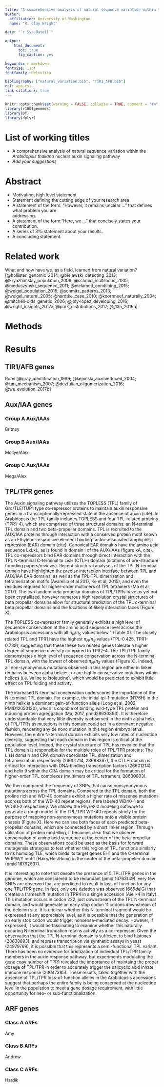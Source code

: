 ```yaml
---
title: "A comprehensive analysis of natural sequence variation within the <i>Arabidopsis thaliana</i> nuclear auxin signaling pathway"
author: 
  affiliation: University of Washington
  name: "R. Clay Wright"

date: "`r Sys.Date()`"

output: 
    html_document:
      toc: true
      fig_caption: yes

keywords: r markdown
fontsize: 11pt
fontfamily: Helvetica

bibliography: ["natural_variation.bib", "TIR1_AFB.bib"]
csl: apa.csl
link-citations: true
---
```


```r
knitr::opts_chunk$set(warning = FALSE, collapse = TRUE, comment = "#>", tidy = TRUE, out.width = "90%", fig.height=4, fig.width=7, out.extra='style="margin: auto; display: block; padding-top: 15px;"')
library(r1001genomes)
library(DT)
library(dplyr)

```
<!--This is a CSS (Cascading Style Sheet).
 It controls how panels and images are formatted.></!-->
<style>
  img {
    display: block;
    margin: auto;
    width: 90%;
    height: auto;
  }
</style>

# List of working titles  
* A comprehensive analysis of natural sequence variation within the <i>Arabidopsis thaliana</i> nuclear auxin signaling pathway  
* *Add your suggestions* 

# Abstract  

* Motivating, high level statement  
* Statement defining the cutting edge of your research area  
* A statement of the form: "However, it remains unclear ..." that defines what problem you are  
addressing.  
* A statement of the form:"Here, we ..."  that concisely states your contribution.  
* A series of 3?5 statement about your results.  
* A concluding statement.  


    
# Related work  
What and how have we, as a field, learned from natural variation?  
[@hollister_genomic_2014; @bielawski_detecting_2013; @kryazhimskiy_population_2008; @schmid_multilocus_2005; @nieduszynski_sequence_2011; @melamed_combining_2015; @weigel_population_2015; @schmitz_patterns_2013; @weigel_natural_2005; @hardtke_case_2010; @koornneef_naturally_2004; @mitchell-olds_genetic_2006; @joly-lopez_developing_2016; @wright_insights_2017a; @park_distributions_2017; @_135_2016a]  
 
# Methods

# Results  
## TIR1/AFB genes  
Romi
[@gray_identification_1999; @kepinski_auxininduced_2004; @tan_mechanism_2007; @dezfulian_oligomerization_2016; @wu_evolution_2017b]

## Aux/IAA genes  


### Group A Aux/IAAs
Britney

### Group B Aux/IAAs
Mollye/Alex 

### Group C Aux/IAAs
Mega/Alex

## TPL/TPR genes  
  The Auxin signaling pathway utilizes the TOPLESS (TPL) family of Gro/TLE/TUP1 type co-repressor proteins to maintain auxin responsive genes in a transcriptionally-repressed state in the absence of auxin (cite). In Arabidopsis the TPL family includes TOPLESS and four TPL-related proteins (TPR1-4), which are comprised of three structural domains: an N-terminal TPL domain and two beta-propellar domains. TPL is recruited to the AUX/IAA proteins through interaction with a conserved protein motif known as an Ethylene-responsive element binding factor-associated amphiphilic repression (EAR) domain (cite). Canonical EAR domains have the amino acid sequence LxLxL, as is found in domain I of the AUX/IAAs (figure xA, cite). TPL co-repressors bind EAR domains through direct interaction with the TPL N-terminal C-terminal to LisH (CTLH) domain (citations of pre-structure founding papers/reviews). Recent structural analyses of the TPL N-terminal domain have highlighted the precise interaction interface between TPL and AUX/IAA EAR domains, as well as the TPL-TPL dimerization and tetramerization motifs (Avarelilo et al 2017, Ke et al, 2015), and even the residues required for higher-order multimers of TPL tetramers (Ma et al, 2017). The two tandem beta propellar domains of TPL/TPRs have as yet not been crystallized, however numerous high resolution crystal structures of beta propellar domains allow for structural prediction of the TPL c-terminal beta propellar domains and the locations of likely interaction faces (Figure, X). 
  
  The TOPLESS co-repressor family generally exhibits a high level of sequence conservation at the amino acid sequence level across the Arabidopsis accessions with all ${\pi_N/\pi_S}$ values below 1 (Table X). The closely related TPL and TPR1 have the highest ${\pi_N/\pi_S}$ values (TPL-0.425, TPR1-0.739), suggesting that these these two related genes tolerate a higher degree of sequence diversity compared to TPR2-4. The TPL/TPR family demonstrates a high level of sequence conservation across the N-terminal TPL domain, with the lowest of observed ${\pi_N/\pi_S}$ values (Figure X). Indeed, all non-synonymous mutations observed in this region are either in linker domains between alpha helices, or are highly conservative mutations within helices (i.e. Valine to Isoleucine), which would be predicted to exhibit little effect on TPL folding and activity. 
  
  The increased N-terminal conservation underscores the importance of the N-terminal TPL domain. For example, the initial tpl-1 mutation (N176H) in the ninth helix is a dominant gain-of-function allele (Long et al, 2002, PMID12050130), which is capable of binding wild-type TPL protein and inducing protein agreggation (Ma, 2017, pmid28630893). It is therefore understandable that very little diversity is observed in the ninth alpha helix of TPL/TPRs as mutations in this domain could act in a dominant negative fashion, rendering any de novo mutation in this region embryo lethal. However, the entire N-terminal domain exhibits very low rates of nucleotide diversity, suggesting that each domain in this region is critical at the population level. Indeed, the crystal structure of TPL has revealed that the TPL domain is responsible for the multiple roles of TPL/TPR proteins: The LisH domain and CRA domain coordinate TPL dimerization and tetramerization respectively (26601214, 28698367), the CTLH domain is critical for interaction with DNA-binding transcription factors (26601214), and helix 9 within the CRA domain may be critical for the formation of higher-order TPL complexes (multimers of TPL tetramers, 28630893). 
  
  We then compared the frequency of SNPs that cause nonsynonymous mutations across the TPL domains. Compared to the TPL domain, both the proline rich and WD-40 domains exhibit a higher rate of missense mutations accross both of the WD-40 repeat regions, here labeled WD40-1 and WD40-2 respectively. We utilized the Phyre2.0 modeling software to generate a rough model of the TPL/TPR WD-40 repeats stricly for the purpose of mapping non-synonymous mutations onto a visible protein chassis (Figure X). Here we can see both faces of each predicted beta-propellar domains, which are connected by a short linker region. Through utilization of protein modelling, it becomes clear that we observe conservation of amino acid sequence at the center of the beta-propellar domains. These observations could be used as the basis for forward mutagensis strategies to test whether this region of TPL functions similarly to its homolog TLE, which binds its target genes EH1 and the C-terminal WRPW/Y motif (Hairy/Hes/Runx) in the center of the beta-propeller domain (pmid 16762837).  
  
  It is interesting to note that despite the presence of 5 TPL/TPR genes in the genome, which are considered to be redundant (pmid 16763149), very few SNPs are observed that are predicted to result in loss of function for any one TPL/TPR gene. In fact, only one deletion was observed (665delG) that creates a frameshift mutation in TPR4 in a single accession (Aiell-4 in Italy). This mutation occurs in codon 222, just downstream of the TPL N-terminal domain, and would generate an early stop codon 11 codons downstream of the deletion site. It is unclear whether this N-terminal fragment would be expressed at any appreciable level, as it is possible that the generation of an early stop codon would trigger nonsense-mediated decay. However, if expressed, it would be fascinating to examine whether this naturally occuring N-terminal truncation retains activity as a co-repressor. Given the observation that the TPL N-terminal domain is sufficient to bind histones (28630893), and repress transcription via synthetic assays in yeast (24979769), it is possible that this represents a semi-functional TPL variant. There has been no evidence for priotization of individual TPL/TPR family members in the auxin response pathway, but experiments modulating the gene copy number of TPR1 revealed the importance of maintaing the proper dosage of TPL/TPR in order to accurately trigger the salicyclic acid innate immune response (20647385). These results, taken together with the absence of TPL/TPR loss-of-function alleles in the Arabidopsis accessions suggest that perhaps the entire family is being conserved at the nucleotide level in the population to meet a gene dosage requirement, with little opportunity for neo- or sub-functionalization.


## ARF genes  

### Class A ARFs
Amy

### Class B ARFs
Andrew

### Class C ARFs
Hardik






